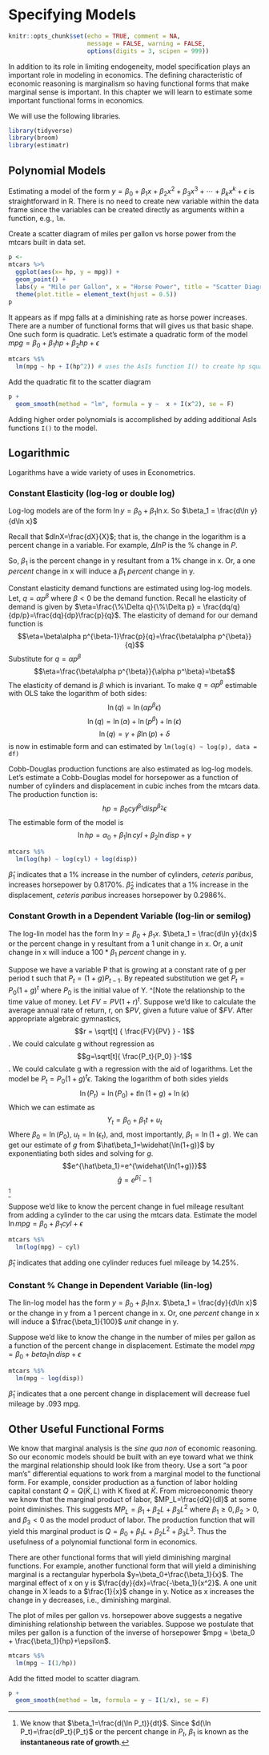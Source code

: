 # Specifying Models {#chp7}

```r
knitr::opts_chunk$set(echo = TRUE, comment = NA, 
                      message = FALSE, warning = FALSE,
                      options(digits = 3, scipen = 999))
```

In addition to its role in limiting endogeneity, model specification plays an important role in modeling in economics.  The defining characteristic of economic reasoning is marginalism so having functional forms that make marginal sense is important.  In this chapter we will learn to estimate some important functional forms in economics.

We will use the following libraries.

```r
library(tidyverse)
library(broom)
library(estimatr)
```

## Polynomial Models

Estimating a model of the form $y=\beta_0+\beta_1x+\beta_2x^2+\beta_3x^3+\cdots+\beta_kx^k+\epsilon$ is straightforward in R.  There is no need to create new variable within the data frame since the variables can be created directly as arguments within a function, e.g., `lm`.

Create a scatter diagram of miles per gallon vs horse power from the mtcars built in data set.

```r
p <- 
mtcars %>% 
  ggplot(aes(x= hp, y = mpg)) +
  geom_point() + 
  labs(y = "Mile per Gallon", x = "Horse Power", title = "Scatter Diagram") +
  theme(plot.title = element_text(hjust = 0.5))
p
```

It appears as if mpg falls at a diminishing rate as horse power increases.  There are a number of functional forms that will gives us that basic shape.  One such form is quadratic.  Let's estimate a quadratic form of the model $mpg = \beta_0+\beta_1hp+\beta_2hp+\epsilon$

```r
mtcars %$% 
  lm(mpg ~ hp + I(hp^2)) # uses the AsIs function I() to create hp squared
```

Add the quadratic fit to the scatter diagram

```r
p + 
  geom_smooth(method = "lm", formula = y ~  x + I(x^2), se = F)
```

Adding higher order polynomials is accomplished by adding additional AsIs functions `I()` to the model.

## Logarithmic 

Logarithms have a wide variety of uses in Econometrics. 

### Constant Elasticity (log-log or double log)

Log-log models are of the form $\ln y = \beta_0 + \beta_1\ln x$.  So $\beta_1 = \frac{d\ln y}{d\ln x}$

Recall that $dlnX=\frac{dX}{X}$; that is, the change in the logarithm is a percent change in a variable.  For example, $\Delta lnP$ is the % change in $P$. 

So, $\beta_1$ is the percent change in y resultant from a 1% change in x.  Or, a one *percent* change in x will induce a $\beta_1$ *percent* change in y.

Constant elasticity demand functions are estimated using log-log models.  Let, $q=\alpha p^\beta$ where $\beta<0$ be the demand function.  Recall he elasticity of demand is given by $\eta=\frac{\%\Delta q}{\%\Delta p} = \frac{dq/q}{dp/p}=\frac{dq}{dp}\frac{p}{q}$.  The elasticity of demand for our demand function is $$\eta=\beta\alpha p^{\beta-1}\frac{p}{q}=\frac{\beta\alpha p^{\beta}}{q}$$  Substitute for $q=\alpha p^\beta$ $$\eta=\frac{\beta\alpha p^{\beta}}{\alpha p^\beta}=\beta$$  The elasticity of demand is $\beta$ which is invariant.  To make $q=\alpha p^\beta$ estimable with OLS take the logarithm of both sides: $$\ln(q)=\ln(\alpha p^\beta\epsilon)$$ $$\ln(q)=\ln(\alpha)+\ln( p^\beta)+\ln(\epsilon)$$ $$\ln(q)=\gamma+\beta\ln(p) + \delta$$ is now in estimable form and can estimated by `lm(log(q) ~ log(p), data = df)`

Cobb-Douglas production functions are also estimated as log-log models.  Let's estimate a Cobb-Douglas model for horsepower as a function of number of cylinders and displacement in cubic inches from the mtcars data.  The production function is: $$hp=\beta_0cyl^{\beta_1}disp^{\beta_2}\epsilon$$  The estimable form of the model is $$\ln hp=\alpha_0+\beta_1\ln cyl+\beta_2\ln disp+\gamma$$

```r
mtcars %$%
  lm(log(hp) ~ log(cyl) + log(disp))
```

$\hat\beta_1$ indicates that a 1% increase in the number of cylinders, *ceteris paribus*, increases horsepower by 0.8170%.  $\hat\beta_2$ indicates that a 1% increase in the displacement, *ceteris paribus* increases horsepower by 0.2986%.   

### Constant Growth in a Dependent Variable (log-lin or semilog)

The log-lin model has the form $\ln y = \beta_0 + \beta_1x$. $\beta_1 = \frac{d\ln y}{dx}$ or the percent change in y resultant from a 1 unit change in x.  Or, a *unit* change in x will induce a $100*\beta_1$ *percent* change in y.

Suppose we have a variable P that is growing at a constant rate of g per period t such that $P_t=(1+g)P_{t-1}$.  By repeated substitution we get $P_t=P_0(1+g)^t$ where $P_0$ is the initial value of Y. ^[Note the relationship to the time value of money. Let $FV=PV(1+r)^t$. Suppose we'd like to calculate the average annual rate of return, r, on $\$PV$, given a future value of $\$FV$. After appropriate algebraic gymnastics, $$r = \sqrt[t] { \frac{FV}{PV} } - 1$$.  We could calculate g without regression as $$g=\sqrt[t]{ \frac{P_t}{P_0} }-1$$.  We could calculate g with a regression with the aid of logarithms.  Let the model be $P_t=P_0(1+g)^t\epsilon$.  Taking the logarithm of both sides yields $$\ln(P_t)=\ln(P_0)+t\ln(1+g)+\ln(\epsilon)$$ Which we can estimate as $$Y_t=\beta_0+\beta_1t+u_t$$  Where $\beta_0=\ln(P_0)$, $u_t = \ln(\epsilon_t)$, and, most importantly, $\beta_1=\ln(1+g)$. We can get our estimate of $g$ from $\hat\beta_1=\widehat{\ln(1+g)}$ by exponentiating both sides and solving for $g$.  $$e^{\hat\beta_1}=e^{\widehat{\ln(1+g)}}$$ $$\hat{g}=e^{\hat\beta_1}-1$$ ^[We know that $\beta_1=\frac{d(\ln P_t)}{dt}$. Since $d(\ln P_t)=\frac{dP_t}{P_t}$ or the percent change in $P_t$, $\beta_1$ is known as the **instantaneous rate of growth**.]  

Suppose we'd like to know the percent change in fuel mileage resultant from adding a cylinder to the car using the mtcars data.  Estimate the model $\ln mpg=\beta_0+\beta_1cyl+\epsilon$

```r
mtcars %$% 
  lm(log(mpg) ~ cyl)
```

$\hat\beta_1$ indicates that adding one cylinder reduces fuel mileage by 14.25%.

### Constant % Change in Dependent Variable (lin-log)

The lin-log model has the form $y=\beta_0+\beta_1\ln x$.  $\beta_1 = \frac{dy}{d\ln x}$ or the change in y from a 1 percent change in x.  Or, one *percent* change in x will induce a $\frac{\beta_1}{100}$ *unit* change in y.

Suppose we'd like to know the change in the number of miles per gallon as a function of the percent change in displacement.  Estimate the model $mpg=\beta_0+beta_1\ln disp+\epsilon$

```r
mtcars %$%
  lm(mpg ~ log(disp))
```

$\hat\beta_1$ indicates that a one percent change in displacement will decrease fuel mileage by .093 mpg. 

## Other Useful Functional Forms

We know that marginal analysis is the *sine qua non* of economic reasoning.  So our economic models should be built with an eye toward what we think the marginal relationship should look like from theory. Use a sort "a poor man's" differential equations to work from a marginal model to the functional form.  For example, consider production as a function of labor holding capital constant $Q=Q(\bar K, L)$ with K fixed at $\bar K$.  From microeconomic theory we know that the marginal product of labor, $MP_L=\frac{dQ}{dl}$ at some point diminishes.  This suggests $MP_L=\beta_1+\beta_2L+\beta_3L^2$ where $\beta_1\ge0, \beta_2>0, \text{ and } \beta_3<0$ as the model product of labor.  The production function that will yield this marginal product is $Q=\beta_0+\beta_1L+\beta_2L^2+\beta_3L^3$.  Thus the usefulness of a polynomial functional form in economics.

There are other functional forms that will yield diminishing marginal functions.  For example, another functional form that will yield a diminishing marginal is a rectangular hyperbola $y=\beta_0+\frac{\beta_1}{x}$. The marginal effect of x on y is $\frac{dy}{dx}=\frac{-\beta_1}{x^2}$. A one unit change in X leads to a $\frac{1}{x}$ change in y.  Notice as x increases the change in y decreases, i.e., diminishing marginal.

The plot of miles per gallon vs. horsepower above suggests a negative diminishing relationship between the variables.  Suppose we postulate that miles per gallon is a function of the inverse of horsepower $mpg = \beta_0 + \frac{\beta_1}{hp}+\epsilon$.  

```r
mtcars %$%
  lm(mpg ~ I(1/hp))
```

Add the fitted model to scatter diagram.

```r
p + 
  geom_smooth(method = lm, formula = y ~ I(1/x), se = F)
```



